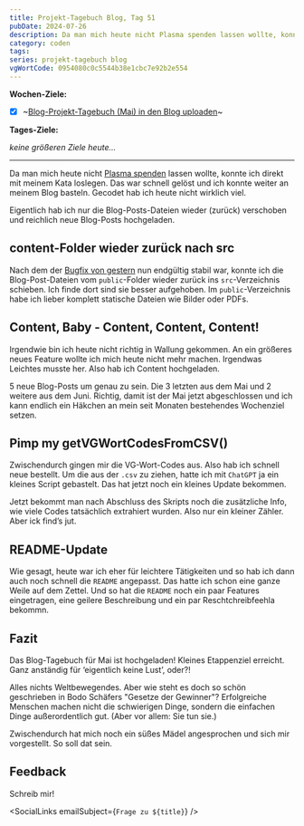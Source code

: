 ```yaml
---
title: Projekt-Tagebuch Blog, Tag 51
pubDate: 2024-07-26
description: Da man mich heute nicht Plasma spenden lassen wollte, konnte ich direkt mit meinem Kata loslegen. Das war schnell gelöst und ich konnte weiter an meinem Blog basteln. Gecodet hab ich heute nicht wirklich viel.
category: coden
tags:
series: projekt-tagebuch blog
vgWortCode: 0954080c0c5544b38e1cbc7e92b2e554
---
```


<DateFormatter date={pubDate} weekday />

**Wochen-Ziele:**

- [x] ~[Blog-Projekt-Tagebuch (Mai) in den Blog uploaden](#)~

**Tages-Ziele:**

_keine größeren Ziele heute..._

---

Da man mich heute nicht [Plasma spenden](/support#plasma-spenden) lassen wollte, konnte ich direkt mit meinem Kata loslegen. Das war schnell gelöst und ich konnte weiter an meinem Blog basteln. Gecodet hab ich heute nicht wirklich viel.

Eigentlich hab ich nur die Blog-Posts-Dateien wieder (zurück) verschoben und reichlich neue Blog-Posts hochgeladen.

## content-Folder wieder zurück nach src

Nach dem der [Bugfix von gestern](/blog/projekt-tagebuch-blog-tag-50#mysterioeser-server-error) nun endgültig stabil war, konnte ich die Blog-Post-Dateien vom `public`-Folder wieder zurück ins `src`-Verzeichnis schieben. Ich finde dort sind sie besser aufgehoben. Im `public`-Verzeichnis habe ich lieber komplett statische Dateien wie Bilder oder PDFs.

## Content, Baby - Content, Content, Content!

Irgendwie bin ich heute nicht richtig in Wallung gekommen. An ein größeres neues Feature wollte ich mich heute nicht mehr machen. Irgendwas Leichtes musste her. Also hab ich Content hochgeladen.

5 neue Blog-Posts um genau zu sein. Die 3 letzten aus dem Mai und 2 weitere aus dem Juni. Richtig, damit ist der Mai jetzt abgeschlossen und ich kann endlich ein Häkchen an mein seit Monaten bestehendes Wochenziel setzen.

## Pimp my getVGWortCodesFromCSV()

Zwischendurch gingen mir die VG-Wort-Codes aus. Also hab ich schnell neue bestellt. Um die aus der `.csv` zu ziehen, hatte ich mit `ChatGPT` ja ein kleines Script gebastelt. Das hat jetzt noch ein kleines Update bekommen.

Jetzt bekommt man nach Abschluss des Skripts noch die zusätzliche Info, wie viele Codes tatsächlich extrahiert wurden. Also nur ein kleiner Zähler. Aber ick find’s jut.

## README-Update

Wie gesagt, heute war ich eher für leichtere Tätigkeiten und so hab ich dann auch noch schnell die `README` angepasst. Das hatte ich schon eine ganze Weile auf dem Zettel. Und so hat die `README` noch ein paar Features eingetragen, eine geilere Beschreibung und ein par Reschtchreibfeehla bekommn.

## Fazit

Das Blog-Tagebuch für Mai ist hochgeladen! Kleines Etappenziel erreicht. Ganz anständig für ‘eigentlich keine Lust’, oder?!

Alles nichts Weltbewegendes. Aber wie steht es doch so schön geschrieben in Bodo Schäfers "Gesetze der Gewinner"? Erfolgreiche Menschen machen nicht die schwierigen Dinge, sondern die einfachen Dinge außerordentlich gut. (Aber vor allem: Sie tun sie.)

Zwischendurch hat mich noch ein süßes Mädel angesprochen und sich mir vorgestellt. So soll dat sein.

## Feedback

<Accordion>
Schreib mir!

<SocialLinks emailSubject={`Frage zu ${title}`} />

</Accordion>
